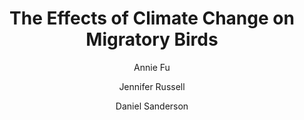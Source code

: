 ---
title: "The Effects of Climate Change on Migratory Birds"
description: "Meet the Wood Thrush. Smaller than a Robin, the Wood Thrush makes its home throughout the forests of the Eastern United States. Due to climate change, in recent years, the species has been forced to settle further North than ever before."
author: ["Annie Fu", "Jennifer Russell", "Daniel Sanderson"]
editors: ["Jenny Williams", "Winston Ni", "Rahul Ramarao"]
publishedDate: "2024-03-20"
section: "Environment"
image_path: "public/images/wood.png"
external_link: "https://cdj-bqfrtnkmv-cornell-data-journals-projects.vercel.app/articles/wings-of-change"
layout: "image"
order: -1
---